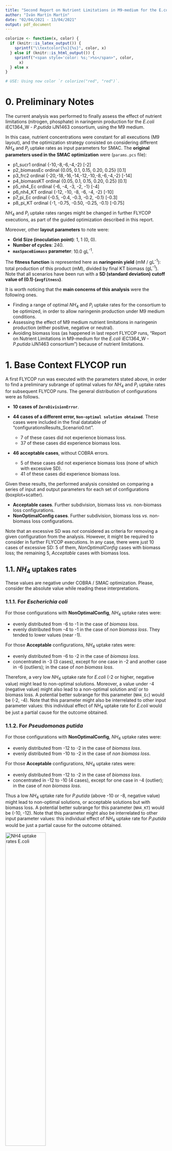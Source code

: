 ```yaml
---
title: "Second Report on Nutrient Limitations in M9-medium for the E.coli iEC1364_W - P.putida iJN1463 consortium - uptake rates for limiting nutrients"
author: "Iván Martín Martín"
date: "02/04/2021 - 13/04/2021"
output: pdf_document
---
```


```r
colorize <- function(x, color) {
  if (knitr::is_latex_output()) {
    sprintf("\\textcolor{%s}{%s}", color, x)
  } else if (knitr::is_html_output()) {
    sprintf("<span style='color: %s;'>%s</span>", color, 
      x)
  } else x
}

# USE: Using now color `r colorize("red", "red")`.
```

# 0. Preliminary Notes {#Prel_Notes}

The current analysis was performed to finally assess the effect of nutrient limitations (nitrogen, phosphate) in naringenin production for the *E.coli* iEC1364_W - *P.putida* iJN1463 consortium, using the M9 medium.

In this case, nutrient concentrations were constant for all executions (M9 layout), and the optimization strategy consisted on considering different $NH_4$ and $P_i$ uptake rates as input parameters for SMAC. The **original parameters used in the SMAC optimization** were (`params.pcs` file):

- p1_sucr1 ordinal {-10,-8,-6,-4,-2} [-2]
- p2_biomassEc ordinal {0.05, 0.1, 0.15, 0.20, 0.25} [0.1] 
- p3_frc2 ordinal {-20,-18,-16,-14,-12,-10,-8,-6,-4,-2} [-14]
- p4_biomassKT ordinal {0.05, 0.1, 0.15, 0.20, 0.25} [0.1]
- p5_nh4_Ec ordinal {-6, -4, -3, -2, -1} [-4]
- p6_nh4_KT ordinal {-12, -10, -8, -6, -4, -2} [-10]
- p7_pi_Ec ordinal {-0.5, -0.4, -0.3, -0.2, -0.1} [-0.3]
- p8_pi_KT ordinal {-1, -0.75, -0.50, -0.25, -0.1} [-0.75]

$NH_4$ and $P_i$ uptake rates ranges might be changed in further FLYCOP executions, as part of the guided optimization described in this report.

Moreover, other **layout parameters** to note were:

- **Grid Size (inoculation point)**: 1, 1 (0, 0).
- **Number of cycles**: 240.
- **`maxSpaceBiomass` parameter**: 10.0 gL^-1^.

The **fitness function** is represented here as **naringenin yield** (mM / gL^-1^): total production of this product (mM), divided by final KT biomass (gL^-1^). Note that all scenarios have been run with a **SD (standard deviation) cutoff value of (0.1)·(`avgfitness`)**. \newline

It is worth noticing that the **main concerns of this analysis** were the following ones.

- Finding a range of optimal $NH_4$ and $P_i$ uptake rates for the consortium to be optimized, in order to allow naringenin production under M9 medium conditions.
- Assessing the effect of M9 medium nutrient limitations in naringenin production (either positive, negative or neutral).
- Avoiding biomass loss (as happened in last report FLYCOP runs, "Report on Nutrient Limitations in M9-medium for the *E.coli* iEC1364_W - *P.putida* iJN1463 consortium") because of nutrient limitations.

\newpage
# 1. Base Context FLYCOP run {#BaseContext}

A first FLYCOP run was executed with the parameters stated above, in order to find a preliminary subrange of optimal values for $NH_4$ and $P_i$ uptake rates for subsequent FLYCOP runs. The general distribution of configurations were as follows.

* **10 cases of `ZeroDivisionError`**.
* **44 cases of a different error, `Non-optimal solution obtained`**. These cases were included in the final datatable of "configurationsResults_Scenario0.txt".

  - 7 of these cases did not experience biomass loss.
  - 37 of these cases did experience biomass loss.

* **46 acceptable cases**, without COBRA errors.

  - 5 of these cases did not experience biomass loss (none of which with excessive SD).
  - 41 of these cases did experience biomass loss.
  
Given these results, the performed analysis consisted on comparing a series of input and output parameters for each set of configurations (boxplot+scatter).

* **Acceptable cases**. Further subdivision, biomass loss *vs*. non-biomass loss configurations.
* **NonOptimalConfig cases**. Further subdivision, biomass loss *vs*. non-biomass loss configurations.

Note that an excessive SD was *not* considered as criteria for removing a given configuration from the analysis. However, it might be required to consider in further FLYCOP executions. In any case, there were just 10 cases of excessive SD: 5 of them, *NonOptimalConfig* cases with biomass loss; the remaining 5, *Acceptable* cases with biomass loss.


## 1.1. $NH_4$ uptakes rates

These values are negative under COBRA / SMAC optimization. Please, consider the absolute value while reading these interpretations.

### 1.1.1. For *Escherichia coli*

For those configurations with **NonOptimalConfig**, $NH_4$ uptake rates were:

* evenly distributed from -6 to -1 in the case of *biomass loss*.
* evenly distributed from -4 to -1 in the case of *non biomass loss*. They tended to lower values (near -1).

For those **Acceptable** configurations, $NH_4$ uptake rates were:

* evenly distributed from -6 to -2 in the case of *biomass loss*.
* concentrated in -3 (3 cases), except for one case in -2 and another case in -6 (outliers); in the case of *non biomass loss*.

Therefore, a very low $NH_4$ uptake rate for *E.coli* (-2 or higher, negative value) might lead to non-optimal solutions. Moreover, a value under -4 (negative value) might also lead to a non-optimal solution and/ or to biomass loss. A potential better subrange for this parameter (`NH4_Ec`) would be (-2, -4). Note that this parameter might also be interrelated to other input parameter values: this individual effect of $NH_4$ uptake rate for *E.coli* would be just a partial cause for the outcome obtained.

### 1.1.2. For *Pseudomonas putida*

For those configurations with **NonOptimalConfig**, $NH_4$ uptake rates were:

* evenly distributed from -12 to -2 in the case of *biomass loss*.
* evenly distributed from -10 to -2 in the case of *non biomass loss*.

For those **Acceptable** configurations, $NH_4$ uptake rates were:

* evenly distributed from -12 to -2 in the case of *biomass loss*.
* concentrated in -12 to -10 (4 cases), except for one case in -4 (outlier); in the case of *non biomass loss*.

Thus a low $NH_4$ uptake rate for *P.putida* (above -10 or -8, negative value) might lead to non-optimal solutions, or acceptable solutions but with biomass loss. A potential better subrange for this parameter (`NH4_KT`) would be (-10, -12). Note that this parameter might also be interrelated to other input parameter values: this individual effect of $NH_4$ uptake rate for *P.putida* would be just a partial cause for the outcome obtained. \newline

![NH4 uptake rates E.coli](BaseContextrun/NH4uptake_Ec_boxplot.png){width=50%}
![NH4 uptake rates P.putida](BaseContextrun/NH4uptake_KT_boxplot.png){width=50%}


## 1.2. $P_i$ uptakes rates
### 1.2.1. For *Escherichia coli*

For those configurations with **NonOptimalConfig**, $P_i$ uptake rates were:

* distributed from -0.50 to -0.10 in the case of *biomass loss*, but more concentrated in the rank of -0.30 to -0.10.
* evenly distributed from -0.40 to -0.10 in the case of *non biomass loss*.

For those **Acceptable** configurations, $P_i$ uptake rates were:

* evenly distributed from -0.50 to -0.30 in the case of *biomass loss*. Certain outliers around -0.20.
* dispersed to some extent, between -0.50 to -0.20, in the case of *non biomass loss*.

Therefore, $P_i$ uptake for *E.coli* might not be specially influential in the outcome of the configuration, though a too low value (above -0.20, negative value) might not be a good choice (leading to non-optimal solutions). An acceptable subrange for this parameter (`Pi_Ec`) would be (-0.20, -0.50). Again, note the inter-relation between input parameter values for the unbiased interpretation of the final outcome obtained.

### 1.2.2. For *Pseudomonas putida*

For those configurations with **NonOptimalConfig**, $P_i$ uptake rates were:

* evenly distributed from -1.0 to -0.1 in the case of *biomass loss*.
* evenly distributed from -1.0 to -0.1 in the case of *non biomass loss*. The value of -0.1 could be considered an outlier.

For those **Acceptable** configurations, $NH_4$ uptake rates were:

* evenly distributed from -1.0 to -0.1 in the case of *biomass loss*.
* dispersed to some extent, between -1.0 to -0.30, in the case of *non biomass loss*.

Thus $P_i$ uptake for *P.putida* might not be specially influential in the outcome of the configuration. An acceptable subrange for this parameter (`Pi_KT`) would be (-0.30, -1.0), avoiding too low values (-0.2 or higher, negative value). Again, note the inter-relation between input parameter values for the unbiased interpretation of the final outcome obtained. \newline

![Pi uptake rates E.coli](BaseContextrun/Piuptake_Ec_boxplot.png){width=50%}
![Pi uptake rates P.putida](BaseContextrun/Piuptake_KT_boxplot.png){width=50%}

## 1.3. Carbon source uptake rates
### 1.3.1. For *Escherichia coli*

For those configurations with **NonOptimalConfig**, sucrose uptake rates were:

* evenly distributed from -10 to -2 in the case of *biomass loss*.
- taking values of -8 (2 cases) and -6 (5 cases), in the case of *non biomass loss*.

For those **Acceptable** configurations, sucrose uptake rates were:

- taking values of -2 and -4, in the case of *biomass loss*. Certain outliers around -8.0.
- esentially concentrated in -2, in the case of *non biomass loss*. One outlier in -4.

Therefore, high or very high values of sucrose uptake for *E.coli* (under -4, negative values) might lead to non-optimal solutions. A potential better subrange for this parameter (`sucr1`) would be (-2, -4) - lower values might also avoid biomass loss in acceptable configurations. Again, note the inter-relation between input parameter values for the unbiased interpretation of the final outcome obtained.

### 1.3.2. For *Pseudomonas putida*

For those configurations with **NonOptimalConfig**, fructose uptake rates were:

* evenly distributed from -20 to -2.5 in the case of *biomass loss*.
* evenly distributed from -7.5 to -2.5 in the case of *non biomass loss*. 

For those **Acceptable** configurations, fructose uptake rates were:

* evenly distributed from -20 to -2.5 in the case of *biomass loss*.
* dispersed to some extent, between -16 to -4, in the case of *non biomass loss*.

Thus a less error-prone subrange of fructose uptake rates might be (-4, -16), avoiding the values in the extremes of the interval considered so far. However, this value rate might be inter-related to other input parameters in the determination of the final outcome of a given configuration. \newline

![Sucrose uptake rate E.coli](BaseContextrun/Sucruptake_Ec_boxplot.png){width=50%}
![Fructose uptake rate P.putida](BaseContextrun/Frcuptake_KT_boxplot.png){width=50%}


## 1.4. Final sucrose concentration (consumed by *E.coli*)

For those configurations with **NonOptimalConfig**, final sucrose concentrations were:

* evenly distributed from 100 to 0 (mM) in the case of *biomass loss*.
* evenly distributed from 90 to 60 (mM) in the case of *non biomass loss*. One outlier around 30 mM.

For those **Acceptable** configurations, final sucrose concentrations were:

* evenly distributed from 90 to 0 (mM) in the case of *biomass loss*.
* dispersed to some extent, between 85 to 10 (mM), in the case of *non biomass loss*.

Thus in those cases with no biomass loss, final sucrose concentrations were never exhausted, but there are some configurations with sucrose exhaustion within the sets of biomass loss for both acceptable and NonOptimalConfig groups. \newline


## 1.5. Oxygen final concentrations

This nutrient (oxygen) would be consumed by both microorganisms. For those configurations with **NonOptimalConfig**, final oxygen concentrations were:

* distributed from 1000 to 850 (mM) in the case of *biomass loss*, with one outlier in 775 mM.
* evenly distributed between 975 to 925 (mM) in the case of *non biomass loss*.

For those **Acceptable** configurations, final oxygen concentrations were:

* distributed from 1000 to 750 (mM) in the case of *biomass loss*. Higher concentration of points between 1000 and 850 mM.
- 2 points in 950 mM, 1 point around 900 mM, 1 point around 875 mM, 1 point around 825 mM; in the case of *non biomass loss*.

Thus oxygen consumption did not seem to be an important output difference between the categories here considered. \newline

![Final sucrose concentration.](BaseContextrun/finalSucrose_boxplot.png){width=50%}
![Final O2 concentration.](BaseContextrun/finalO2_boxplot.png){width=50%}


## 1.6. Initial Biomass values
### 1.6.1. For *Escherichia coli*

For those configurations with **NonOptimalConfig**, initial *E.coli* concentrations were:

* evenly distributed from 0.05 to 0.25 (gL^-1^) in the case of *biomass loss*.
* evenly distributed from 0.05 to 0.15 (gL^-1^) in the case of *non biomass loss*. One outlier around 0.25 gL^-1^.

For those **Acceptable** configurations, initial *E.coli* concentrations were:

* evenly distributed from 0.05 to 0.25 (gL^-1^) in the case of *biomass loss*.
- 2 points taking a value of 0.05 gL^-1^, 2 points in 0.10 gL^-1^, 1 outlier (0.25 gL^-1^); in the case of *non biomass loss*.

Thus these configurations with nitrogen limitation and restricted $NH_4$ uptake rates benefit from lower values of initial *E.coli* biomass (0.05 or lower, 0.1) (gL^-1^).

### 1.6.2. For *Pseudomonas putida*

For those configurations with **NonOptimalConfig**, initial *P.putida* concentrations were:

* evenly distributed from 0.05 to 0.25 (gL^-1^) in the case of *biomass loss*.
* evenly distributed from 0.05 to 0.20 (gL^-1^) in the case of *non biomass loss*. One outlier around 0.25 gL^-1^.

For those **Acceptable** configurations, initial *P.putida* concentrations were:

* evenly distributed from 0.05 to 0.25 (gL^-1^) in the case of *biomass loss*.
- 4 points in 0.05 gL^-1^, 1 point in 0.1 gL^-1^ (outlier); in the case of *non biomass loss*.

Thus these configurations with nitrogen limitation and restricted $NH_4$ uptake rates also benefit from lower values of initial *P.putida* biomass (0.01 - 0.075) (gL^-1^). \newline

![Initial biomass E.coli](BaseContextrun/InitBiom_Ec_boxplot.png){width=50%}
![Initial biomass P.putida](BaseContextrun/InitBiom_KT_boxplot.png){width=50%}

## 1.7. Final Biomass values
### 1.7.1. For *Escherichia coli*

For those configurations with **NonOptimalConfig**, final *E.coli* concentrations were:

* evenly distributed from 0.00 to 1.00 (gL^-1^) in the case of *biomass loss*. There was a certain concentration of points near 0.0 gL^-1^.
* evenly distributed from 0.10 to 0.30-0.40 (gL^-1^) in the case of *non biomass loss*. One outlier around 1.60 gL^-1^.

For those **Acceptable** configurations, final *E.coli* concentrations were:

* evenly distributed from 0.00 to 2.00 (gL^-1^) in the case of *biomass loss*.
- 3 points around 1.0 gL^-1^, 2 points around 2.0 gL^-1^; in the case of *non biomass loss*.

Thus the higher final *E.coli* concentrations were obtained for acceptable configurations without biomass loss. In this category there were no values of final *E.coli* near 0.

### 1.7.2. For *Pseudomonas putida*

For those configurations with **NonOptimalConfig**, final *P.putida* concentrations were:

* distributed from 0.00 to 1.75 (gL^-1^) in the case of *biomass loss*. There was a certain concentration of points near 0.0 gL^-1^.
* evenly distributed from 0.10 to 1.0 (gL^-1^) in the case of *non biomass loss*. 

For those **Acceptable** configurations, final *P.putida* concentrations were:

* evenly distributed from 0.00 to 1.10 (gL^-1^) in the case of *biomass loss*. There was a certain concentration of points near 0.0 gL^-1^.
-2 points around 0.50 gL^-1^, 2 points around 0.75 gL^-1^, 1 point around 1.0 gL^-1^; in the case of *non biomass loss*.

Thus the higher final *P.putida* concentrations were obtained for acceptable configurations without biomass loss. In this category there were no values of final *P.putida* near 0. \newline

![Final biomass E.coli](BaseContextrun/FinalEcBiomass_boxplot.png){width=50%}
![Final biomass P.putida](BaseContextrun/FinalKTBiomass_boxplot.png){width=50%}

## 1.8. Final production (naringenin and p-coumarate)
### 1.8.1. p-Coumarate by *Escherichia coli*

For those configurations with **NonOptimalConfig**, final pCA concentrations were:

* distributed from 0 to 50 (mM) in the case of *biomass loss*, with a higher concentration of points under 15 mM (values above 35 mM might be considered outliers). 
- 5 points 0 or near 0 mM, 1 value around 5 mM, 1 value around 15 mM, in those cases of *non biomass loss*.

For those **Acceptable** configurations, final pCA concentrations were:

* evenly distributed from 0 to 30 mM in the case of *biomass loss*. Higher concentration of points under 10 mM.
- All values in 0 or near 0 mM, in the case of *non biomass loss*.

Thus the best category in terms of final pCA (the lower, the better) would be the one with acceptable configurations without biomass loss.

### 1.8.2. Naringenin by *Pseudomonas putida*

For those configurations with **NonOptimalConfig**, final naringenin concentrations were:

* distributed from 0 to 30 (mM) in the case of *biomass loss*, with a higher concentration of points under 10 mM (values above 25 mM can be considered outliers). 
- even distribution of points between 10 to 20 mM, with one outlier around 25 mM; in those cases of *non biomass loss*.

For those **Acceptable** configurations, final naringenin concentrations were:

* distributed from 0 to 25 mM in the case of *biomass loss*, with a higher concentration of points under 10 mM. Also, some ouliers from 40 to 100 mM.
- 2 points around 10 mM, 1 point around 25 mM, 1 point around 35 mM, 1 point (outlier) around 80 mM; in the case of *non biomass loss*.

Thus the best category in terms of final naringenin would be the one with acceptable configurations without biomass loss: intermediate concentration, no values near 0 neither too disproportionate. \newline

![Final pCA](BaseContextrun/pCA_boxplot.png){width=50%}
![Final naringenin](BaseContextrun/Nar_boxplot.png){width=50%}

## 1.9. Nitrogen final concentrations 

This nutrient ($NH_4$) would be consumed by both microorganisms. For those configurations with **NonOptimalConfig**, final $NH_4$ concentrations were:

* distributed from 18 to 0 (mM) in the case of *biomass loss*. Higher concentration of points between 10 to 18 mM.
* evenly distributed from 18 to 0 (mM) in the case of *non biomass loss*.

For those **Acceptable** configurations, final $NH_4$ concentrations were:

* evenly distributed from 18 to 0 (mM) in the case of *biomass loss*. Intermediate cluster of points in 0 mM.
- all values in 0 mM, in the case of *non biomass loss*.

Interestingly, $NH_4$ was always exhausted in those cases of acceptable configurations *without* biomass loss, as opposed to the rest of categories here considered. \newline

## 1.10. Phosphate final concentrations 

This nutrient ($P_i$) would be consumed by both microorganisms. For those configurations with **NonOptimalConfig**, final $P_i$ concentrations were:

* distributed from 70 to 66 (mM) in the case of *biomass loss*, with certain outliers between 66 and 50 mM. Some configurations with very subtle production of $P_i$.
* distributed between 69 to 58 (mM) in the case of *non biomass loss*.

For those **Acceptable** configurations, final $P_i$ concentrations were:

* evenly distributed from 68 to 62 (mM) in the case of *biomass loss*. Certain outliers between 62 and 50 mM.
- 2 points in 67.5 mM, 1 point around 64 mM, 1 point around 60 mM, 1 point around 57.5 mM; in the case of *non biomass loss*.

Therefore, phosphate consumption would be moderate in all configurations here analyzed, being between 1-2 mM to 10 mM during the whole simulation. However, it seemed to be more pronounced in those acceptable configurations without biomass loss, where $NH_4$ was always finally exhausted. \newline

![Final NH4](BaseContextrun/finalNH4_boxplot.png){width=50%}
![Final Pi](BaseContextrun/finalPi_boxplot.png){width=50%}

## 1.11. Fitness (naringenin yield) (mM / gL^-1^)

Recall that fitness is defined as naringenin yield (mM / gL^-1^): total production of this product (mM), divided by final KT biomass (gL^-1^). For those configurations with **NonOptimalConfig**, fitness values were:

* distributed from near 0 to a disproportionate value (not checked) in the case of *biomass loss*. Disproportionate values were the result of intermediate naringenin production with very low *P.putida* final biomass.
* evenly distributed between 10 to 50, with one outlier around 100; in those cases of *non biomass loss*.

For those **Acceptable** configurations, final oxygen concentrations were:

* distributed from near 0 to a disproportionate value (not checked) in the case of *biomass loss*. Disproportionate values were the result of intermediate naringenin production with very low *P.putida* final biomass.
- 2 points in 10, 1 point around 50, 2 points around 75; in the case of *non biomass loss*.

Fitness might not be a good reference for configurations comparison in this FLYCOP run, since it would be moderately or severely influenced by biomass loss and final values of *P.putida* biomass. \newpage

![Fitness values, y-axis limited to 200 mM/ gL^-1^.](BaseContextrun/fitness_boxplot_YLIM.png){width=50%}


## 1.12. Quick Conclusions and setting a new (optimized) FLYCOP run

The **main conclusions** obtained from the last FLYCOP run were the following ones.

* There were an important number of **non-optimal configurations**, possibly due to limitations related to nitrogen availability and $NH_4$ uptake rates for both microbes (generally excessive for a restricted $NH_4$ initial concentration).

* Despite the last statement, **$NH_4$ was finally exhausted in all 5 acceptable configurations without biomass loss** (pay attention to this detail in FLYCOP runs to come).

* **Phosphate consumption** was moderate in general, though slightly more pronounced in those 5 acceptable configurations without biomass loss.

* *E.coli* development seem to benefit from a **lower sucrose uptake rate**. On the other hand, *P.putida* also experience a more even growth under **a more compact range of fructose uptake rates** (avoid last extreme values set).

* **Initial biomass values** should be between (approx.) 0.05 and 0.1 gL^-1^ for a better evolution of the consortium in time.

* In general, the **main output parameters** (final biomass values, naringenin and pCA final concentrations, final sucrose) had **better results in the group of acceptable configurations without biomass loss**.

* **Fitness values were not very indicative**, since they were somewhat biased by the *non-optimal configuration* effect and biomass loss. Ideally, the significance of this parameter should be regained in further FLYCOP executions. \newline

Given these facts, the **guided optimization** for the FLYCOP parameters in the current report lead to the execution of a new FLYCOP run with the next parameters (SMAC input parameters).

- p1_sucr1 ordinal {-3.5,-3,-2.5,-2,-1.5, -1} [-2]
- p2_biomassEc ordinal {0.01,0.05,0.075,0.1} [0.05] 
- p3_frc2 ordinal {-16,-14,-12,-10,-8,-6,-4} [-14]
- p4_biomassKT ordinal {0.01,0.05,0.075,0.1} [0.05]
- p5_nh4_Ec ordinal {-3,-2.5,-2,-1.5} [-3]
- p6_nh4_KT ordinal {-12,-11.5,-11,-10.5,-10} [-12]
- p7_pi_Ec ordinal {-0.5, -0.4, -0.3, -0.2} [-0.3]
- p8_pi_KT ordinal {-1, -0.75, -0.50, -0.3} [-0.75]

The rest of parameters took the same value as in the recently commented FLYCOP run.

\newpage
# 2. First optimized FLYCOP run {#FirstOpt}

In the first optimized FLYCOP run (SMAC-parameters optimized), the general distribution of configurations were as follows.

* **0 cases of `ZeroDivisionError`**.
* **12 cases of `Non-optimal solution obtained`**. These cases were included in the final datatable of "configurationsResults_Scenario0.txt".

  - 8 of these cases did not experience biomass loss. All of them with acceptable SD (< 10% average fitness).
  - 4 of these cases did experience biomass loss. 3 of them with acceptable SD (< 10% average fitness).

* **88 acceptable cases**, without COBRA errors (in this case, the *Non-optimal solution* COBRA error).

  - 28 of these cases did not experience biomass loss. 27 of them with acceptable SD (< 10% average fitness).
  - 60 of these cases did experience biomass loss. 56 of them with acceptable SD (< 10% average fitness).
  
Given these results, the performed analysis consisted on comparing a series of input and output parameters for each set of configurations (boxplot+scatter).

* **Acceptable cases**. Further subdivision, biomass loss *vs*. non-biomass loss configurations.
* **NonOptimalConfig cases**. Further subdivision, biomass loss *vs*. non-biomass loss configurations.

Note that an excessive SD was considered here as criterion for removing a given configuration from the analysis. Total of cases with SD excessive values: 6 in 100 configurations.

In this new analysis, the number of configurations with the COBRA error *NonOptimalConfig* dropped from 44 to 12, which might indicate that the adaptation of SMAC parameters might have lead to a decrease in the number of these type of cases. It is also noticeable that there were no cases of *ZeroDivisionError* in this configuration.

On the other hand, the number of cases with biomass loss was still high (60 acceptable cases + 4 cases with error, a total of 64 cases). However. the number of configurations within the reference group (acceptable configurations, no biomass loss) was 28, thus a higher number than in the previous execution.

Note that for the further plotting, the configurations with an excessive SD (> 10% avg fitness) were discarded in the four groups.


## 2.1. $NH_4$ uptakes rates

These values are negative under COBRA / SMAC optimization. Please, consider the absolute value while reading these interpretations.

### 2.1.1. For *Escherichia coli*

For those configurations with **NonOptimalConfig**, $NH_4$ uptake rates were:

* under -1.6 (all 3 cases) in the case of *biomass loss*.
* under -1.6 (6 cases) or in -2.0 (2 remaining cases); in the case of *no biomass loss*.

For those **Acceptable** configurations, $NH_4$ uptake rates were:

* evenly distributed between -1.5 to -3.0 in the case of *biomass loss*.
* evenly distributed between -1.5 to -3.0 in the case of *no biomass loss*.

Therefore, a very low $NH_4$ uptake rate for *E.coli* (above -1.6) might lead to non-optimal solutions. At the same time, there were no significant differences between acceptable configurations with biomass loss *vs*. without biomass loss. Therefore, death effect might require an interaction between $NH_4$ uptake (*E.coli*) and other parameters to happen.

### 2.1.2. For *Pseudomonas putida*

For those configurations with **NonOptimalConfig**, $NH_4$ uptake rates were:

* 1 value in -10.0, 2 values in -12.0, in the case of *biomass loss*.
* somewhat dispersed from -12.0 to -10.0, in the case of *no biomass loss*.

For those **Acceptable** configurations, $NH_4$ uptake rates were:

* evenly distributed from -12.0 to -10.0, in the case of *biomass loss*.
* evenly distributed from -12.0 to -10.0, in the case of *no biomass loss*. Slightly higher concentration of points in -12.0 and -10.0.

Thus the subrange of $NH_4$ uptake values for *P.putida* that seemed to produce acceptable results was (-11.0, -12.0). There were no clear differences between biomass loss *vs*. no biomass loss, though $NH_4$ uptake rates above -11.0 seem to be prone to produce biomass loss (more likely values under the biomass loss group of acceptable configurations). The influence of other nutrients would be important to be considered to account for the final outcome in each configuration.

![NH4 uptakes E.coli](Optimized1run/NH4uptake_Ec_boxplot.png){width=50%}
![NH4 uptakes E.coli](Optimized1run/NH4uptake_KT_boxplot.png){width=50%}


## 2.2. $P_i$ uptakes rates

These values are negative under COBRA / SMAC optimization. Please, consider the absolute value while reading these interpretations.

### 2.2.1. For *Escherichia coli*

For those configurations with **NonOptimalConfig**, $P_i$ uptake rates were:

* evenly distributed from -0.50 to -0.30 in the case of *biomass loss*.
* evenly distributed from -0.50 to -0.20 in the case of *no biomass loss*.

For those **Acceptable** configurations, $P_i$ uptake rates were:

* evenly distributed from -0.50 to -0.20 in the case of *biomass loss*. The number of values in -0.20 was not as high as the number of points in -0.30, -0.40, -0.50.
* evenly distributed from -0.50 to -0.20, in the case of *no biomass loss*.

Therefore, $P_i$ uptake for *E.coli* might not be specially influential in the outcome of the configuration.

### 2.2.2. For *Pseudomonas putida*

For those configurations with **NonOptimalConfig**, $P_i$ uptake rates were:

* 2 values in -0.75, 1 values in -0.30; in the case of *biomass loss*.
* evenly distributed from -1.0 to -0.3 in the case of *no biomass loss*. 

For those **Acceptable** configurations, $NH_4$ uptake rates were:

* evenly distributed from -1.0 to -0.3 in the case of *biomass loss*.
* distributed from -1.0 to -0.3 in the case of *no biomass loss*. However, values of -0.75 and -1.0 were more abundant.

Thus $P_i$ uptake for *P.putida* might not be specially influential in the outcome of the configuration. However, avoiding too low values (above -0.50) could have a subtle positive effect (reducing) those acceptable configurations with biomass loss. \newline

![Pi uptakes E.coli](Optimized1run/Piuptake_Ec_boxplot.png){width=50%}
![Pi uptakes E.coli](Optimized1run/Piuptake_KT_boxplot.png){width=50%}

## 2.3. Carbon source uptake rates

These values are negative under COBRA / SMAC optimization. Please, consider the absolute value while reading these interpretations.

### 2.3.1. For *Escherichia coli*

For those configurations with **NonOptimalConfig**, sucrose uptake rates were:

* evenly distributed from -3.5 to -2.5 in the case of *biomass loss*.
* evenly distributed from -3.5 to -2.5 in the case of *no biomass loss*.

For those **Acceptable** configurations, sucrose uptake rates were:

- evenly distributed from -3.5 to -1.0 in the case of *biomass loss*.
- essentially concentrated in -2.0, -1.5 and -1.0 values, in the case of *no biomass loss*. Also 2 points in -2.5 and 1 point in -3.0.

Therefore, the best values for sucrose uptake (*E.coli*) would be those equal or above -2.0. Too high values (from -4.0 to -2.5) happened frequently in non-optimal configurations. As for the case of acceptable configurations with biomass loss, there might be more factors determining the outcome of death effect apart from sucrose uptake.


### 2.3.2. For *Pseudomonas putida*

For those configurations with **NonOptimalConfig**, fructose uptake rates were:

* evenly distributed from -16 to -12 in the case of *biomass loss*.
* distributed from -8 to -4 in the case of *no biomass loss*. There was only 1 point in -4, and also 1 outlier in -16.

For those **Acceptable** configurations, fructose uptake rates were:

* evenly distributed from -16 to -4 in the case of *biomass loss*. The interquartile range (IQR) extended from -16 to -10.
* evenly distributed from -16 to -4 in the case of *no biomass loss*. However, in this case the interquartile range (IQR) was extended from -12 to -6 (more centric in the interval of fructose uptake rates).

Thus a less error-prone subrange of fructose uptake rates might be (-12, -6), avoiding the values in the extremes of the interval considered so far. The non-optimal solutions might be affected by these *more extreme* fructose uptake values (*P.putida*), but again this would be a partial effect in a combined influence of the many input parameters in the final configuration outcome. \newline

![Sucrose uptake rate E.coli](Optimized1run/Sucruptake_Ec_boxplot.png){width=50%}
![Fructose uptake rate P.putida](Optimized1run/Frcuptake_KT_boxplot.png){width=50%}

## 2.4. Final sucrose concentration (consumed by *E.coli*)

For those configurations with **NonOptimalConfig**, final sucrose concentrations were:

* 2 points near 100 mM (95 mM), 1 point aorund 85 mM; in the case of *biomass loss*.
* distributed between 95 to 70 mM, in the case of *no biomass loss*. One outlier around 55-60 mM.

For those **Acceptable** configurations, final sucrose concentrations were:

* distributed from 100 to 50 (mM) in the case of *biomass loss*. Higher concentration of points between 90 to 100 mM. 1 outlier in 30 mM.
* dispersed between 100 to 75 (mM), in the case of *no biomass loss*. Higher concentration of points between 85 to 100 mM. 2 outliers in 65 and 70 mM.

Thus sucrose consumption was not very pronounced, specially in those cases of acceptable configurations without biomass loss. Note that there were no configurations with full sucrose consumption at all. \newline

## 2.5. Oxygen final concentrations

This nutrient (oxygen) would be consumed by both microorganisms. For those configurations with **NonOptimalConfig**, final oxygen concentrations were:

* 2 points near 1000 mM, 1 point around 980-990 mM.
* evenly distributed between 990 to 940 (mM) in the case of *no biomass loss*.

For those **Acceptable** configurations, final oxygen concentrations were:

* distributed from 1000 to 900 (mM) in the case of *biomass loss*. Higher concentration of points between 1000 and 950 mM.
* distributed from 1000 to 900 (mM) in the case of *biomass loss*. Higher concentration of points between 1000 and 950 mM. Those points under 920 might be considered outliers.

Thus oxygen consumption did not seem to be an important output difference between the categories here considered. \newline

**Note that** $NH_4$, $P_i$, sucrose and oxygen final levels were somewhat similar for those acceptable configurations with and without biomass loss.

![Final sucrose concentration](Optimized1run/finalSucrose_boxplot.png){width=50%}
![Final O2 concentration](Optimized1run/finalO2_boxplot.png){width=50%}

## 2.6. Initial Biomass values
### 2.6.1. For *Escherichia coli*

For those configurations with **NonOptimalConfig**, initial *E.coli* concentrations were:

* 2 points in 0.01 and 1 point in 0.075 (gL^-1^) in the case of *biomass loss*.
* evenly distributed from 0.01 to 0.1 (gL^-1^) in the case of *no biomass loss*. Higher concentration of points in 0.05 and 0.075 (gL^-1^).

For those **Acceptable** configurations, initial *E.coli* concentrations were:

* evenly distributed from 0.01 to 0.1 (gL^-1^) in the case of *biomass loss*. The IQR was centered in (0.05, 0.1). There was an important amount of points in 0.01 gL^-1^.
* evenly distributed from 0.01 to 0.1 (gL^-1^) in the case of *no biomass loss*. The IQR was centered in (0.05, 0.1). The amount of points in 0.01 gL^-1^ was lower than with biomass loss.

Thus these configurations with nitrogen limitation and restricted $NH_4$ uptake rates benefit from values of initial *E.coli* biomass within (0.05, 0.1) (gL^-1^). The non-optimal configurations might have been negatively influenced by too low initial values for *E.coli* biomass.

### 2.6.2. For *Pseudomonas putida*

For those configurations with **NonOptimalConfig**, initial *P.putida* concentrations were:

* 2 points in 0.1 and 1 point in 0.075 (gL^-1^) in the case of *biomass loss*.
* evenly distributed from 0.01 to 0.1 (gL^-1^) in the case of *no biomass loss*. The values in 0.01 gL^-1^ might be considered outliers.

For those **Acceptable** configurations, initial *P.putida* concentrations were:

* evenly distributed from 0.01 to 0.1 (gL^-1^) in the case of *biomass loss*.
* distributed from 0.01 to 0.1 (gL^-1^) in the case of *no biomass loss*. However, the IQR was centered in (0.01, 0.05), with a lower number of points in 0.075 and 0.10 (gL^-1^).

Thus these configurations with nitrogen limitation and restricted $NH_4$ uptake rates benefit from lower values of initial *P.putida* biomass (0.01 - 0.05) (gL^-1^). It is likely that higher initial values would be related with biomass loss or non-optimal FLYCOP solutions. \newline

![Initial biomass E.coli](Optimized1run/InitBiom_Ec_boxplot.png){width=50%}
![Initial biomass P.putida](Optimized1run/InitBiom_KT_boxplot.png){width=50%}

## 2.7. Final Biomass values
### 2.7.1. For *Escherichia coli*

For those configurations with **NonOptimalConfig**, final *E.coli* concentrations were:

* 2 points in 0.10 and 1 point in 0.50 (gL^-1^).
* distributed from 0.10 to 1.30 (gL^-1^) in the case of *no biomass loss*. 

For those **Acceptable** configurations, final *E.coli* concentrations were:

* evenly distributed from 0.10 to 1.25 (gL^-1^) in the case of *biomass loss*. Some outliers in 1.50 and 1.75-1.80 gL^-1^. IQR = (0.25, 0.80) gL^-1^.
* evenly distributed from 0.10 to 1.25 (gL^-1^) in the case of *no biomass loss*. Some outliers in 1.75 gL^-1^. IQR = (0.25, 1.00) gL^-1^.

Thus the higher final *E.coli* concentrations were obtained for acceptable configurations, with a slightly better distribution for those cases without biomass loss. However, there were no substantial differences between acceptable configurations with and without biomass loss. Thus it is likely though that *E.coli* would not be the microbe experiencing here the commented death effect.


### 2.7.2. For *Pseudomonas putida*

For those configurations with **NonOptimalConfig**, final *P.putida* concentrations were:

* near 0.0 gL^-1^ in all 3 cases.
* evenly distributed from 0.10 to 0.8 (gL^-1^) in the case of *no biomass loss*. 

For those **Acceptable** configurations, final *P.putida* concentrations were:

* evenly distributed from 0.00 to under 0.20 (gL^-1^) in the case of *biomass loss*. There were many outliers with values from 0.3 to 1.10 gL^-1^.
* distributed from 0.10 to 0.60 (gL^-1^) in the case of *no biomass loss*. The IQR was centered in (0.10, 0.50) gL^-1^, with some values in the upper boxplot whisker (0.60 - 0.80) gL^-1^.

Thus the higher final *P.putida* concentrations were obtained for acceptable configurations without biomass loss. It is likely that the microbe experiencing biomass loss in this FLYCOP run was *P.putida*, since there is a very important difference between boxes of biomass loss *vs*. no biomass loss for those acceptable configurations (an issue that did not happened for *E.coli*). \newline

![Final biomass E.coli](Optimized1run/FinalEcBiomass_boxplot.png){width=50%}
![Final biomass P.putida](Optimized1run/FinalKTBiomass_boxplot.png){width=50%}

## 2.8. Final production (naringenin and p-coumarate)
### 2.8.1. p-Coumarate by *Escherichia coli*

For those configurations with **NonOptimalConfig**, final pCA concentrations were:

* 2 points in 0 or near 0 mM, 1 point in 6 mM; in the case of *biomass loss*.
* all 8 points in 0 or near 0 mM in the case of *no biomass loss*.

For those **Acceptable** configurations, final pCA concentrations were:

* distributed from 0 to 4 mM in the case of *biomass loss*. Higher concentration of points under 3 mM. Some outliers around 6 to 9 mM.
- All values in 0 or near 0 mM, in the case of *no biomass loss*.

A higher final p-coumarate concentration in acceptable configurations with biomass loss would make sense: since the microbe which would be dying in the media is *P.putida*, in those cases with death effect less pCA is consumed, thus having a higher final concentration. \newline


### 2.8.2. Naringenin by *Pseudomonas putida*

For those configurations with **NonOptimalConfig**, final naringenin concentrations were:

* all 3 points around 2 to 3 mM, in those cases with *biomass loss*.
- distribution of points between 0 to 8 mM, with two outliers around 23 and 36 mM; in those cases of *no biomass loss*.

For those **Acceptable** configurations, final naringenin concentrations were:

* distributed from 0 to 20 mM in the case of *biomass loss*, with a higher concentration of points under 5 mM and near 0. Also, two ouliers around 20 and 30 mM.
* distributed from 0 to 20 mM in the case of *no biomass loss*, with a higher concentration of points under 5 mM. Also, two ouliers around 25 and 32 mM.

Thus final naringenin production was low to moderate in those acceptable configurations, with IQR centered in ranges as (near 0 to 8-10 mM). These would not be satisfying values for final naringenin production. \newline

![Final pCA](Optimized1run/pCA_boxplot.png){width=50%}
![Final naringenin](Optimized1run/Nar_boxplot.png){width=50%}

## 2.9. Nitrogen final concentrations 

This nutrient ($NH_4$) would be consumed by both microorganisms. For those configurations with **NonOptimalConfig**, final $NH_4$ concentrations were:

* 2 points in 17.5 mM, 1 point in 14.0 mM, in the case of *biomass loss*.
* distributed from 18 to 0 (mM) in the case of *no biomass loss*.

For those **Acceptable** configurations, final $NH_4$ concentrations were:

* distributed from 18 to 0 (mM) in the case of *biomass loss*. Higher concentration of points between 18 and 10 mM. There also was an important number of points in 0 mM.
* evenly distributed from 18 to 0 (mM) in the case of *biomass loss*. Slightly higher concentration of points above 12 mM, with around 4 values near 0 mM.

In general, $NH_4$ consumption was variable for those acceptable configurations, with some cases of final exhaustion (in proportion, they seemed to be higher in cases with biomass loss; but this issue should be further checked). \newline


## 2.10. Phosphate final concentrations 

This nutrient ($P_i$) would be consumed by both microorganisms. For those configurations with **NonOptimalConfig**, final $P_i$ concentrations were:

* all 3 points near initial $P_i$ concentrations, in the case of *biomass loss*.
* distributed between 69 to 63 (mM) in the case of *no biomass loss*.

For those **Acceptable** configurations, final $P_i$ concentrations were:

* distributed from 70 to 62 (mM) in the case of *biomass loss*. Higher concentration of points between 70 to 68 mM, those points under 66 were outliers.
* distributed from 70 to 65 (mM) in the case of *no biomass loss*. Higher concentration of points between 70 to 67 mM, those points under 65 were outliers.

Therefore, phosphate consumption would be moderate in all configurations here analyzed, being around 1-2 mM during the whole simulation. There were no significant differences between acceptable configurations with and without biomass loss in this sense. \newline

![Final pCA](Optimized1run/finalNH4_boxplot.png){width=50%}
![Final naringenin](Optimized1run/finalPi_boxplot.png){width=50%}

## 2.11. Fitness (naringenin yield) (mM / gL^-1^)

Recall that fitness is defined as naringenin yield (mM / gL^-1^): total production of this product (mM), divided by final KT biomass (gL^-1^). For those configurations with **NonOptimalConfig**, fitness values were:

* distributed from near 0 to a disproportionate value (not checked) in the case of *biomass loss*. Disproportionate values were the result of intermediate naringenin production with very low *P.putida* final biomass.
* distributed between 10 to 30, with one outlier around 60; in those cases of *no biomass loss*.

For those **Acceptable** configurations, fitness values were:

* distributed from near 0 to a disproportionate value (not checked) in the case of *biomass loss*. This disproportionate upper limit was much higher than for those cases with **NonOptimalConfig** and biomas loss. Disproportionate values were the result of intermediate naringenin production with very low *P.putida* final biomass.
- distributed between 5 to 90 mM, in those cases of *no biomass loss*. Higher concentration of points under 20 mM.

Fitness might not be a good reference for configurations comparison in this FLYCOP run, since it would be moderately or severely influenced by biomass loss and final values of *P.putida* biomass. \newline

![Fitness values, y-axis limited to 200 mM/ gL^-1^.](Optimized1run/fitness_boxplot_YLIM200.png){width=50%}

## 2.12. Quick Conclusions from this second FLYCOP run

The **main conclusions** obtained from the last FLYCOP run were the following ones.

* The number of **non-optimal configurations** was reduced from 44 in the first FLYCOP run considered in the current report, to 12 in the last FLYCOP run. At the same time, the number of FLYCOP errors because of a microbe exhaustion (`ZeroDivisionError`) was 0.

* In the group of **non-optimal configurations**, the proportion of **no biomass loss** cases grew from 16% (7/44) in the first FLYCOP run, to 67% (8/12) in the second FLYCOP run. 

* At the same time, the group of **acceptable configurations** grew from 46 to 88 cases. In the first FLYCOP run, the proportion of cases with **no biomass loss** was around 11% (5/46); while in the second FLYCOP run, it was around 32% (28/88).

* Thus **the SMAC input parameters adaptation was successful in reducing the number of suboptimal configurations, and the proportion of cases of biomass loss in each group**. However, there was still a high proportion of configurations with biomass loss, specially in the group of acceptable configurations (68%, 60/88) [`r colorize("KEY POINT 1", "red")`]. \newline

* **Final levels of $NH_4$** were not usually exhausted **in acceptable configurations**. There was just a medium-size group of cases with biomass loss where $NH_4$ was finally exhausted (13 points in 56); with a few cases without biomass loss and very low final $NH_4$ levels (4-5 points in 27).

* **Neither sucrose nor $P_i$ were exhausted** in acceptable configurations. **Phosphate consumption** was moderate in general, to a somewhat comparable extent in biomass loss *vs*. no biomass loss subgroups.

* With respect to those **acceptable configurations with biomass loss**, the microbe which experienced the death effect was essentially ***Pseudomonas putida***. The reason could have been nitrogen and / or carbon source (fructose) availability. 

  In this sense, a potential explanation to be further checked for *P.putida* death would be insufficient fructose production by *E.coli* under $NH_4$ limiting conditions. Thus it would be worth checking **the amount of fructose *E.coli* is able to produce under these nitrogen limiting conditions** [`r colorize("KEY POINT 2", "red")`]. \newline
  
* For those acceptable configurations, **final biomass values** for ***E.coli*** were similar for both subgroups with and without biomass loss (IQR, from 0.25 to 0.80-1.00 gL^-1^, approx.). 

  At the same time, they differed for ***P.putida*** because of the reported death effect. In any case, **final biomass values** for *no biomass loss* configurations ranged from 0.10 to 0.5 gL^-1^ (IQR).

* In acceptable configurations, $NH_4$ and $P_i$ uptake rates did not substantially differ between those cases of *biomass loss* and *no biomass loss*. Subtle differences can be further checked in the correspondent plots.

* The selected intervals for **carbon uptake rates** seemed to work. *E.coli* tended to low sucrose uptake rates (equal to or above -2) in acceptable configurations without biomass loss (reinforcing this same hypothesis from last FLYCOP run in this report).

  At the same time, *P.putida* tended to intermediate fructose uptake rates (-12, -6) in acceptable configurations without biomass loss. *Check this input parameter in case of further analysis of sufficient fructose secretion by E.coli*.

* **Initial biomass values** should be between (approx.) 0.01 and 0.1 gL^-1^ for a better evolution of the consortium in time. Higher levels in this rank (0.05, 0.1) worked better for *E.coli*, and lower levels in the same rank (0.01, 0.05) were best for *P.putida*. *Potential influence in death effect for P.putida*.

* **Final production of p-coumarate** was higher in acceptable configurations *with biomass loss*, since the microbe which died was *P.putida*, thus unable to use pCA for naringenin production in these cases. However, under *no biomass loss*, final pCA levels were alwasy close to 0 mM.

* For those acceptable configurations, **final production of naringenin** was somewhat comparable for both subgroups with and without biomass loss (slightly higher IQR for *no biomass loss* group). 

  In particular, the final levels of naringenin production (**acceptable configurations without biomass loss**) were suboptimal, since they ranged from near 2 to 15 mM, essentially concentrated under 6 or 7 mM. There might be several reasons for this circumstance, namely: [`r colorize("KEY POINT 3", "red")`].

  - **Fructose production is insufficient** (*E.coli*) because of nutrient (nitrogen) limitations. Thus *P.putida* cannot fully develop and naringenin production is hindered. *Excessive initial P.putida biomass?*
  - **Nitrogen limitations**, possibly also phosphate limitations but to a lower extent (in the form of restricted uptake rates) **hinder naringenin production**. 
  - A combination of the last two reasons.
  - [...] \newline

* **Fitness values were not very indicative**, since they were somewhat biased by the biomass loss of *P.putida* (low or very low biomass values, with medium or low naringenin final concentrations). Ideally, the significance of this parameter should be regained in further FLYCOP executions. \newline


# 3. Further analysis to be performed or potential on-going options

Firstly, some **issues to notice** in case of further analysis.

* **Individual consideration (analysis)** or each of the four groups analyzed in this report could be a way of further continuing with the analysis (i.e. specially for those *acceptable configurations with no biomass loss*, individual scatter-plotting). 

* In these additional analyses, it would be worth to check the **correlation matrix** given by FLYCOP for the last run considered.

* **Initial biomass ratios and uptake rate ratios** (carbon source, $NH_4$ and $P_i$ uptake - *E.coli* vs. *P.putida*) have not been considered in the categorical analysis, since the individual input parameters were studied instead. \newline

Secondly, **options about what to do from here**.

* **Abort further study** of nutrient limitations in M9 culture conditions or **change approach** (...).

* Run **a new FLYCOP execution** with or without optimized SMAC parameters and stop every simulation that reaches final $NH_4$ or sucrose exhaustion to avoid biomass loss (***break-approach***). \newline

**What would be the way of optimizing the current consortium under M9 intrinsic nutrient limitations?**

- Firstly, assess if *E.coli* is producing enough fructose under the conditions and input parameters of the last FLYCOP run analyzed. Also consider reducing the range of values for initial *P.putida* to (0.01, 0.05) gL^-1^.

- Secondly, adapt nutrient and carbon source uptake rates to optimal values: the lowest possible, but with a lower limit to avoid biomass loss. *Note the interaction between the different input parameters, nutrients and carbon source uptake rates*.

- Thirdly and in case of no other alternative, stop the simulation (the *in vivo* culture, if applicable) when limiting nutrients or carbon source are finally exhausted. \newpage


# 4. Issues to be checked after reading conclusions from the second FLYCOP run
## 4.1. Fructose production levels by *E.coli*

One of the issues detected in the second FLYCOP run performed was *P.putida* biomass loss. **An hypothetical explanation was that *E.coli* might not be secreting enough fructose under nitrogen limitations** (or nitrogen uptake rate limitations). Thus fructose secretion by *E.coli* was checked through several single COMETS executions. NOTE THAT:

- **a single model of *E.coli* (iEC1364_W_p_coumarate)** is used in the simulation. If *P.putida* was added, the secreted amount of fructose would probably be immediately consumed.

- moreover, ***EcPp2_layout_template2.txt*** has to be adapted:

	* it has to contain all metabolites associated to the exchange reactions for the *iEC1364_W_p_coumarate.xml* model (337 exchange reactions). **See next file for help**: LayoutCheck.py.
	
	* M9 medium has to be supplemented with **B12 vitamin**, since in the consortium this nutrient was provided by *P.putida* (*E.coli* is auxotrophic for B12 vitamin). Set cbl1[e] to 1000 mM, to avoid any interference because of B12 limitations.
	
- the *E.coli* model (version suitable for COMETS, *txt* file) has to be obtained through a *wrapper* execution, since it has to include a particular set of configuration parameters (SMAC input parameters). Thus **several configurations were considered for the current evaluation**. These configurations had an acceptable standard deviation (< 10% avg fitness) and a final naringenin production around 5.0 mM.

  * **Two acceptable configurations with no biomass loss**.
  
    (A) -1.5,0.075,-16.0,0.01,-2.5,-11.0,-0.3,-0.75   // Final naringenin production: 4.83 mM
	  (B) -2.0,0.075,-6.0,0.05,-1.5,-12.0,-0.2,-0.75   // Final naringenin production: 5.33 mM
	
  * **Two acceptable configurations with biomass loss**.
  
    (C) -2.5,0.05,-4.0,0.075,-2.0,-11.0,-0.4,-0.5   // Final naringenin production: 5.04 mM
	  (D) -1.0,0.1,-10.0,0.075,-1.5,-11.5,-0.4,-0.3   // Final naringenin production: 5.00 mM \newline
	
	
The **obtained results for each of the mentioned configurations** were the following ones.

* **Two acceptable configurations with no biomass loss**.

  (A) -1.5,0.075,-16.0,0.01,-2.5,-11.0,-0.3,-0.75. 
  
    * Initial *E.coli* biomass: 0.075 gL^-1^.
    * Final *E.coli* biomass ~ 0.73 gL^-1^-
    * Final sucrose concentration: 9.5529125619E0 mM ~ 9.55 mM.
    
  (B) -2.0,0.075,-6.0,0.05,-1.5,-12.0,-0.2,-0.75. 
  
    * Initial *E.coli* biomass: 0.075 gL^-1^.
    * Final *E.coli* biomass ~ 0.72 gL^-1^.
    * Final sucrose concentration: 1.2634050943E1 mM ~ 12.6 mM. \newline
	
* **Two acceptable configurations with biomass loss**.

  (C) -2.5,0.05,-4.0,0.075,-2.0,-11.0,-0.4,-0.5. 
  
    * Initial *E.coli* biomass: 0.05 gL^-1^.
    * Final *E.coli* biomass ~ 1.1 gL^-1^.
    * Final sucrose concentration: 1.8347016021E1 mM ~ 18.3 mM.
    
  (D) -1.0,0.1,-10.0,0.075,-1.5,-11.5,-0.4,-0.3.
  
    * Initial *E.coli* biomass: 0.1 gL^-1^.
    * Final *E.coli* biomass ~ 0.428 gL^-1^.
    * Final sucrose concentration: 4.9073794781E0 mM ~ 4.9 mM. \newline
	

It is important to consider that these values would be fructose concentrations to be obtained **at the end of the correspondent simulations, with no simultaneous consumption** by *P.putida*. Therefore, they seem quite low (even for configurations without biomass loss) to sustain growth and naringenin production by *P.putida* during real simulations of the studied consortium.

In short, **the hypothesis of insufficient fructose production by *E.coli* under nitrogen limitations would probably hold**. Thus this issue should be paid attention in further FLYCOP executions under similar conditions.
	
	
## 4.2. Initial Death Cycle for *P.putida*

The cycle when biomass loss is started for *P.putida* is only considered for those **acceptable configurations with biomass loss**. These configurations are classified in **naringenin production ranks** (mM), and the initial death cycle is evaluated for each point in every rank.

It is important to note that **an error with the `biomass tracking` utility occurred**: when there was biomass loss that stopped before the simulation ended, only the last cycle with biomass loss was recorded as [last_cycle - last_cycle]. Thus there is a bunch of cases where the last cycle for biomass loss has been considered as the cycle where it started, by mistake. The number of configurations affected by this `biomass tracking` utility error is the following one: \newline

* 13/36 in the first naringenin production rank (0, 5) (mM).
* 3/10 in the second naringenin production rank (5, 10) (mM).
* 1/7 in the third naringenin production rank (10, 15) (mM). \newline

As can be seen here, **this error essentially affected the first three ranks of naringenin production** (less than a third of the values in each rank, approx.). Since the graphical pattern observed in the Box-Scatterplot (see below) would probably remain the same if the plot was repeated without these points, this issue was not further checked. This error in the `biomass tracking` utility is corrected to be working properly as of this time.
	
![Initial Death cycle vs. Naringenin production rank](Optimized1run/NarRanks_initdeath_boxscatter.png){width=50%}
	
Note that the ranks are not in perfect order, since the (20, 35) (mM) rank appears before the (15, 20) (mM) rank. In general, an approximate tendency can be detected: **the higher the biomass loss started, the higher the final naringenin production**. This effect is specially neat for the last three ranks: (10, 15), (15, 20), (20, 35); where biomass loss is starting after cycle 150. Therefore, there is time for a naringenin intermediate production between 10 to 20 mM before biomass loss begins. In the rank (20, 35) (mM), there is just one point (around 30-31 mM). \newpage
	
	
## 5. Final questions to be answered - Naringenin production under nutrient limitations in the current consortium

Nutrient limitations essentially refer to nitrogen and phosphate restrictions here.

### 5.1. Is naringenin production benefitted from nutrient limitations?

In general, nitrogen limitations stimulate *P.putida* for secretion of those metabolites this microbe produces and accumulates under no limitations, which is the reason for M9 medium nitrogen limitations. However, in the last FLYCOP run, **nitrogen limitations might have hindered fructose production (by *E.coli*)**. As a consequence, *P.putida* might have experienced a biomass loss effect which limited the naringenin production being obtained (even if in some cases, final naringenin was around or higher than 6 to 8 mM, theoretical lower threshold for economical profitability).

Thus **naringenin production does not benefit from nitrogen limitations**, although a precise consortium configuration and time extent could be found to allow for sufficient fructose secretion by *E.coli* and avoid biomass loss for *P.putida*. 

On the other hand, **phosphate seemed to be a secondary nutrient, not as important as nitrogen** in assessing naringenin production under nutrient limitations. \newline

### 5.2. Does naringenin production happen at a higher rate under nutrient limitations?

**There is no data to support such hypothesis**. However, an intuitive answer would be negative, since naringenin production tends to be lower under nutrient (nitrogen) limitations in the same amount of time (with respect to a control configuration). Therefore, a lower naringenin quantity over the same amount of time would not account for a higher production rate. \newline

	
	
	
	
	
	
	
	
	
















